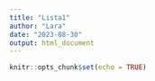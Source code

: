```yaml
---
title: "Lista1"
author: "Lara"
date: "2023-08-30"
output: html_document
---
```


```r
knitr::opts_chunk$set(echo = TRUE)
```


```r

```

```r

```

```r

```